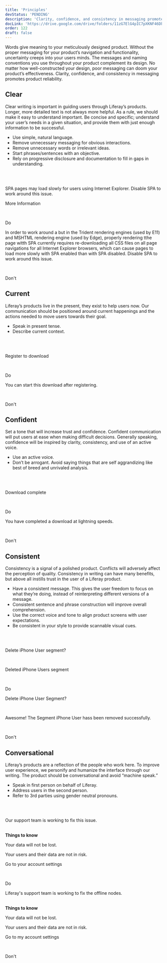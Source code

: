 ```yaml
---
title: 'Principles'
devStatus: 'PENDING'
description: 'Clarity, confidence, and consistency in messaging promotes product reliability.'
docLink: 'https://drive.google.com/drive/folders/11zG7ElG4pIC7pXKNF46Dk_13e_wY7eRH'
order: 122
draft: false
---
```



Words give meaning to your meticulously designed product. Without the proper messaging for your product’s navigation and functionality, uncertainty creeps into your users minds. The messages and naming conventions you use throughout your product complement its design. No matter how well-constructed your design, poor messaging can doom your product’s effectiveness. Clarity, confidence, and consistency in messaging promotes product reliability.

## Clear

Clear writing is important in guiding users through Liferay’s products. Longer, more detailed text is not always more helpful. As a rule, we should make it easy to understand important. Be concise and specific; understand your user’s needs in a given situation, and provide them with just enough information to be successful. 

* Use simple, natural language.
* Remove unnecessary messaging for obvious interactions.
* Remove unnecessary words or irrelevant ideas.
* Start phrases/sentences with an objective.
* Rely on progressive disclosure and documentation to fill in gaps in understanding.

<br />
<br />

<Grid variant='smallCards' >
	<Box>
		<p class="example-text">SPA pages may load slowly for users using Internet Explorer. Disable SPA to work around this issue.</p>
		<p class="example-text link-false">More Information</p>
		<br />
		<p class="do">Do</p>
	</Box>
	<Box>
		<p class="example-text">In order to work around a but in the Trident rendering engines (used by E11) and MSHTML rendering engine (used by Edge), properly rendering tthe page witth SPA currently requires re-downloading all CSS files on all page navigations for all Internet Explorer browsers, which can cause pages to load more slowly with SPA enabled than with SPA disabled. Disable SPA to work around this issue.</p>
		<br />
		<p class="dont">Don't</p>
	</Box>
</Grid>

## Current

Liferay’s products live in the present, they exist to help users now. Our communication should be positioned around current happenings and the actions needed to move users towards their goal.

* Speak in present tense.
* Describe current context.

<br />
<br />

<Grid variant='smallCards' >
	<Box>
		<p class="example-text">Register to download</p>
		<br />
		<p class="do">Do</p>
	</Box>
	<Box>
		<p class="example-text">You can start this download after registering.</p>
		<br />
		<p class="dont">Don't</p>
	</Box>
</Grid>


## Confident

Set a tone that will increase trust and confidence. Confident communication will put users at ease when making difficult decisions. Generally speaking, confidence will be inspired by clarity, consistency, and use of an active voice.

* Use an active voice.
* Don’t be arrogant. Avoid saying things that are self aggrandizing like best of breed and unrivaled analysis.

<br />
<br />


<Grid variant='smallCards' >
	<Box>
		<p class="example-text">Download complete</p>
		<br />
		<p class="do">Do</p>
	</Box>
	<Box>
		<p class="example-text">You have completed a download at lightning speeds.</p>
		<br />
		<p class="dont">Don't</p>
	</Box>
</Grid>


## Consistent

Consistency is a signal of a polished product. Conflicts will adversely affect the perception of quality. Consistency in writing can have many benefits, but above all instills trust in the user of a Liferay product. 

* Have a consistent message. This gives the user freedom to focus on what they’re doing, instead of reinterpreting different versions of a message.
* Consistent sentence and phrase construction will improve overall comprehension.
* Use the correct voice and tone to align product screens with user expectations. 
* Be consistent in your style to provide scannable visual cues.

<br />
<br />


<Grid variant='smallCards' >
	<Box>
		<p class="example-text">Delete iPhone User segment?</p>
		<br />
		<p class="example-text">Deleted iPhone Users segment</p>
		<br />
		<p class="do">Do</p>
	</Box>
	<Box>
		<p class="example-text">Delete iPhone User Segment?</p>
		<br />
		<p class="example-text">Awesome! The Segment iPhone User hass been removed successfully.</p>
		<br />
		<p class="dont">Don't</p>
	</Box>
</Grid>


## Conversational

Liferay’s products are a reflection of the people who work here. To improve user experience, we personify and humanize the interface through our writing. The product should be conversational and avoid “machine speak.” 

* Speak in first person on behalf of Liferay.
* Address users in the second person.
* Refer to 3rd parties using gender neutral pronouns.

<br />
<br />

<Grid variant='smallCards' >
	<Box>
		<p class="example-text">Our support team is working to fix this issue.</p>
		<br />
		<strong  class="example-text">Things to know</strong>
		<p class="example-text">Your data will not be lost.</p>
		<p class="example-text">Your users and their data are not in risk.</p>
		<p class="example-text link-false">Go to your account settings</p>
		<br />
		<p class="do">Do</p>
	</Box>
	<Box>
		<p class="example-text">Liferay's support team is working to fix the offline nodes.</p>
		<br />
		<strong class="example-text">Things to know</strong>
		<p class="example-text">Your data will not be lost.</p>
		<p class="example-text">Your users and their data are not in risk.</p>
		<p class="example-text link-false">Go to my account settings</p>
		<br />
		<p class="dont">Don't</p>
	</Box>
</Grid>